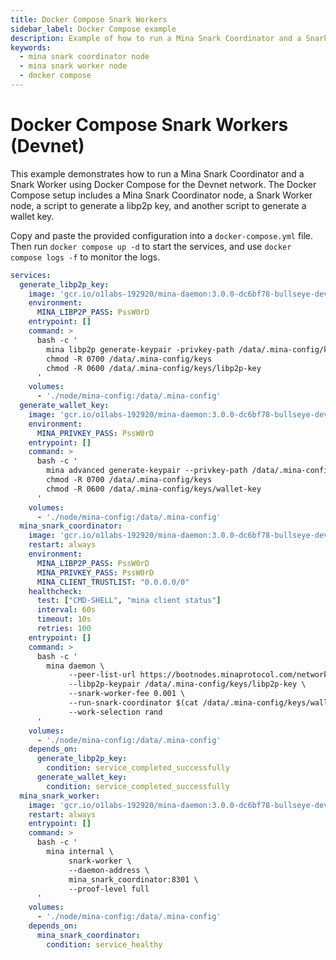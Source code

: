 ```yaml
---
title: Docker Compose Snark Workers
sidebar_label: Docker Compose example
description: Example of how to run a Mina Snark Coordinator and a Snark Worker using Docker Compose.
keywords:
  - mina snark coordinator node
  - mina snark worker node
  - docker compose
---
```


# Docker Compose Snark Workers (Devnet)

This example demonstrates how to run a Mina Snark Coordinator and a Snark Worker using Docker Compose for the Devnet network. The Docker Compose setup includes a Mina Snark Coordinator node, a Snark Worker node, a script to generate a libp2p key, and another script to generate a wallet key.

Copy and paste the provided configuration into a `docker-compose.yml` file. Then run `docker compose up -d` to start the services, and use `docker compose logs -f` to monitor the logs.

```yaml
services:
  generate_libp2p_key:
    image: 'gcr.io/o1labs-192920/mina-daemon:3.0.0-dc6bf78-bullseye-devnet'
    environment:
      MINA_LIBP2P_PASS: PssW0rD
    entrypoint: []
    command: >
      bash -c '
        mina libp2p generate-keypair -privkey-path /data/.mina-config/keys/libp2p-key
        chmod -R 0700 /data/.mina-config/keys
        chmod -R 0600 /data/.mina-config/keys/libp2p-key
      '
    volumes:
      - './node/mina-config:/data/.mina-config'
  generate_wallet_key:
    image: 'gcr.io/o1labs-192920/mina-daemon:3.0.0-dc6bf78-bullseye-devnet'
    environment:
      MINA_PRIVKEY_PASS: PssW0rD
    entrypoint: []
    command: >
      bash -c '
        mina advanced generate-keypair --privkey-path /data/.mina-config/keys/wallet-key
        chmod -R 0700 /data/.mina-config/keys
        chmod -R 0600 /data/.mina-config/keys/wallet-key
      '
    volumes:
      - './node/mina-config:/data/.mina-config'
  mina_snark_coordinator:
    image: 'gcr.io/o1labs-192920/mina-daemon:3.0.0-dc6bf78-bullseye-devnet'
    restart: always
    environment:
      MINA_LIBP2P_PASS: PssW0rD
      MINA_PRIVKEY_PASS: PssW0rD
      MINA_CLIENT_TRUSTLIST: "0.0.0.0/0"
    healthcheck:
      test: ["CMD-SHELL", "mina client status"]
      interval: 60s
      timeout: 10s
      retries: 100
    entrypoint: []
    command: >
      bash -c '
        mina daemon \
             --peer-list-url https://bootnodes.minaprotocol.com/networks/devnet.txt \
             --libp2p-keypair /data/.mina-config/keys/libp2p-key \
             --snark-worker-fee 0.001 \
             --run-snark-coordinator $(cat /data/.mina-config/keys/wallet-key.pub) \
             --work-selection rand
      '
    volumes:
      - './node/mina-config:/data/.mina-config'
    depends_on:
      generate_libp2p_key:
        condition: service_completed_successfully
      generate_wallet_key:
        condition: service_completed_successfully
  mina_snark_worker:
    image: 'gcr.io/o1labs-192920/mina-daemon:3.0.0-dc6bf78-bullseye-devnet'
    restart: always
    entrypoint: []
    command: >
      bash -c '
        mina internal \
             snark-worker \
             --daemon-address \
             mina_snark_coordinator:8301 \
             --proof-level full
      '
    volumes:
      - './node/mina-config:/data/.mina-config'
    depends_on:
      mina_snark_coordinator:
        condition: service_healthy
```
